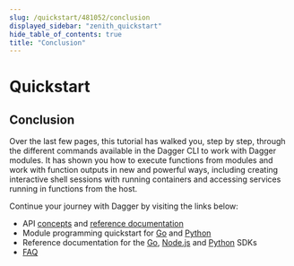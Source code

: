```yaml
---
slug: /quickstart/481052/conclusion
displayed_sidebar: "zenith_quickstart"
hide_table_of_contents: true
title: "Conclusion"
---
```


# Quickstart

## Conclusion

Over the last few pages, this tutorial has walked you, step by step, through the different commands available in the Dagger CLI to work with Dagger modules. It has shown you how to execute functions from modules and work with function outputs in new and powerful ways, including creating interactive shell sessions with running containers and accessing services running in functions from the host.

Continue your journey with Dagger by visiting the links below:

- API [concepts](../../current/api/975146-concepts.mdx) and [reference documentation](https://docs.dagger.io/api/reference)
- Module programming quickstart for [Go](../developer/quickstarts/525021-go.md) and [Python](../developer/quickstarts/419481-python.md)
- Reference documentation for the [Go](https://pkg.go.dev/dagger.io/dagger), [Node.js](https://docs.dagger.io/current/sdk/nodejs/reference/modules) and [Python](https://dagger-io.readthedocs.org/) SDKs
- [FAQ](../../current/faq.md)
